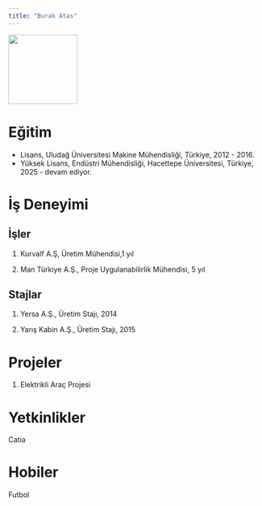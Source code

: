 ```yaml
---
title: "Burak Atas"
---
```


![](images/IMG_2378.JPG){fig-align="center" width="137"}

# Eğitim

-   Lisans, Uludağ Üniversitesi Makine Mühendisliği, Türkiye, 2012 - 2016.
-   Yüksek Lisans, Endüstri Mühendisliği, Hacettepe Üniversitesi, Türkiye, 2025 - devam ediyor.

# İş Deneyimi

## İşler

1.  Kurvalf A.Ş, Üretim Mühendisi,1 yıl

2.  Man Türkiye A.Ş., Proje Uygulanabilirlik Mühendisi, 5 yıl

## Stajlar

1.  Yersa A.Ş., Üretim Stajı, 2014

2.  Yarış Kabin A.Ş., Üretim Stajı, 2015

# Projeler

1.  Elektrikli Araç Projesi

# Yetkinlikler

Catia

# Hobiler

Futbol
